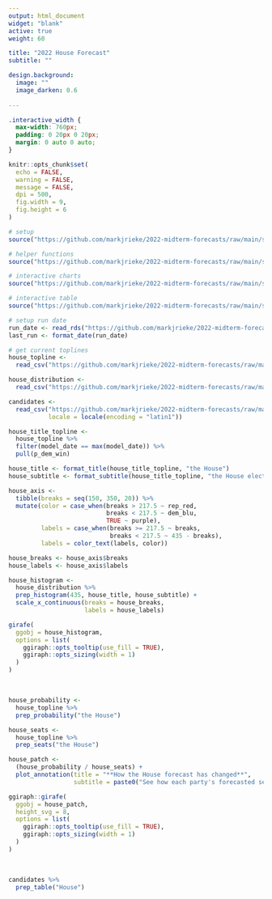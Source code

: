 ```yaml
---
output: html_document
widget: "blank"
active: true
weight: 60

title: "2022 House Forecast"
subtitle: ""

design.background:
  image: ""
  image_darken: 0.6
  
---
```


```css
.interactive_width {
  max-width: 760px;
  padding: 0 20px 0 20px;
  margin: 0 auto 0 auto;
}
```

```r
knitr::opts_chunk$set(
  echo = FALSE,
  warning = FALSE,
  message = FALSE,
  dpi = 500,
  fig.width = 9,
  fig.height = 6
)

# setup
source("https://github.com/markjrieke/2022-midterm-forecasts/raw/main/site-helpers/setup.R")

# helper functions
source("https://github.com/markjrieke/2022-midterm-forecasts/raw/main/site-helpers/formatting.R")

# interactive charts
source("https://github.com/markjrieke/2022-midterm-forecasts/raw/main/site-helpers/interactive_charts.R")

# interactive table
source("https://github.com/markjrieke/2022-midterm-forecasts/raw/main/site-helpers/interactive_table.R")
```

<div class="interactive_width">

```r
# setup run date
run_date <- read_rds("https://github.com/markjrieke/2022-midterm-forecasts/raw/main/models/outputs/run_date.rds")
last_run <- format_date(run_date)
```

```r
# get current toplines 
house_topline <- 
  read_csv("https://github.com/markjrieke/2022-midterm-forecasts/raw/main/models/outputs/house_topline.csv")

house_distribution <- 
  read_csv("https://github.com/markjrieke/2022-midterm-forecasts/raw/main/models/outputs/current_house_distribution.csv")

candidates <-
  read_csv("https://github.com/markjrieke/2022-midterm-forecasts/raw/main/models/outputs/candidate_predictions.csv",
           locale = locale(encoding = "latin1"))
```






```r
house_title_topline <- 
  house_topline %>%
  filter(model_date == max(model_date)) %>%
  pull(p_dem_win)

house_title <- format_title(house_title_topline, "the House")
house_subtitle <- format_subtitle(house_title_topline, "the House elections")
```


```r
house_axis <- 
  tibble(breaks = seq(150, 350, 20)) %>%
  mutate(color = case_when(breaks > 217.5 ~ rep_red,
                           breaks < 217.5 ~ dem_blu,
                           TRUE ~ purple),
         labels = case_when(breaks >= 217.5 ~ breaks, 
                            breaks < 217.5 ~ 435 - breaks),
         labels = color_text(labels, color))

house_breaks <- house_axis$breaks
house_labels <- house_axis$labels

house_histogram <-
  house_distribution %>%
  prep_histogram(435, house_title, house_subtitle) +
  scale_x_continuous(breaks = house_breaks,
                     labels = house_labels)

girafe(
  ggobj = house_histogram,
  options = list(
    ggiraph::opts_tooltip(use_fill = TRUE),
    ggiraph::opts_sizing(width = 1)
  )
)
```

<br>

```r
house_probability <-
  house_topline %>%
  prep_probability("the House")

house_seats <-
  house_topline %>%
  prep_seats("the House")

house_patch <- 
  (house_probability / house_seats) +
  plot_annotation(title = "**How the House forecast has changed**",
                  subtitle = paste0("See how each party's forecasted seat total and chance of controlling <br>the House have changed over time. The forecast is updated daily."))

ggiraph::girafe(
  ggobj = house_patch,
  height_svg = 8,
  options = list(
    ggiraph::opts_tooltip(use_fill = TRUE),
    ggiraph::opts_sizing(width = 1)
  )
)
```

<br>

```r
candidates %>%
  prep_table("House")
```

</div>



